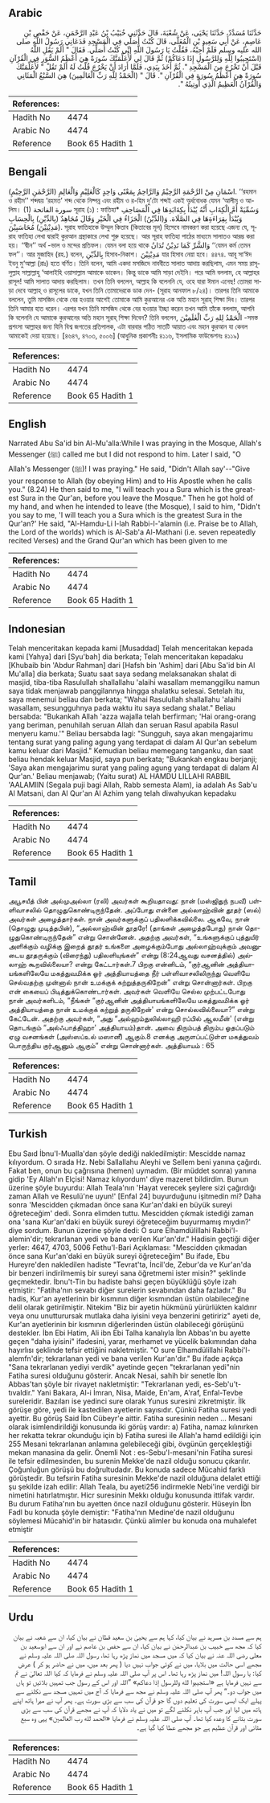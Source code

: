 ## Arabic


<div dir="rtl" lang="ar" style={{fontSize:'larger',backgroundColor:'#f8f9fa',padding:20}}>
حَدَّثَنَا مُسَدَّدٌ، حَدَّثَنَا يَحْيَى، عَنْ شُعْبَةَ، قَالَ حَدَّثَنِي خُبَيْبُ بْنُ عَبْدِ الرَّحْمَنِ، عَنْ حَفْصِ بْنِ عَاصِمٍ، عَنْ أَبِي سَعِيدِ بْنِ الْمُعَلَّى، قَالَ كُنْتُ أُصَلِّي فِي الْمَسْجِدِ فَدَعَانِي رَسُولُ اللَّهِ صلى الله عليه وسلم فَلَمْ أُجِبْهُ، فَقُلْتُ يَا رَسُولَ اللَّهِ إِنِّي كُنْتُ أُصَلِّي‏.‏ فَقَالَ ‏"‏ أَلَمْ يَقُلِ اللَّهُ ‏(‏اسْتَجِيبُوا لِلَّهِ وَلِلرَّسُولِ إِذَا دَعَاكُمْ‏)‏ ثُمَّ قَالَ لِي لأُعَلِّمَنَّكَ سُورَةً هِيَ أَعْظَمُ السُّوَرِ فِي الْقُرْآنِ قَبْلَ أَنْ تَخْرُجَ مِنَ الْمَسْجِدِ ‏"‏‏.‏ ثُمَّ أَخَذَ بِيَدِي، فَلَمَّا أَرَادَ أَنْ يَخْرُجَ قُلْتُ لَهُ أَلَمْ تَقُلْ ‏"‏ لأُعَلِّمَنَّكَ سُورَةً هِيَ أَعْظَمُ سُورَةٍ فِي الْقُرْآنِ ‏"‏‏.‏ قَالَ ‏"‏ ‏(‏الْحَمْدُ لِلَّهِ رَبِّ الْعَالَمِينَ‏)‏ هِيَ السَّبْعُ الْمَثَانِي وَالْقُرْآنُ الْعَظِيمُ الَّذِي أُوتِيتُهُ ‏"‏‏.‏
</div>
<div style={{backgroundColor:'#f8f9fa',padding:20, marginBottom: 10}}><table> <thead> <tr> <th>References:</th> <th></th> </tr> </thead> <tbody><tr><td>Hadith No</td><td>4474</td></tr><tr><td>Arabic No</td><td>4474</td></tr><tr><td>Reference</td><td>Book 65 Hadith 1</td></tr></tbody></table></div>

## Bengali


<div dir="ltr" lang="bn" style={{fontSize:'larger',backgroundColor:'#f8f9fa',padding:20}}>
(الرَّحْمٰنِ الرَّحِيْمِ) اسْمَانِ مِنْ الرَّحْمَةِ الرَّحِيْمُ وَالرَّاحِمُ بِمَعْنًى وَاحِدٍ كَالْعَلِيْمِ وَالْعَالِمِ. ‘‘রহমান ও রহীম’’ শব্দদ্বয় ‘রহমত’ শব্দ থেকে নিষ্পন্ন এবং রহীম ও র-হিম দু’টো শব্দই একই অর্ধবোধক যেমন ‘আলীম ও আ-লিম। (1) سورة الفاتحة সূরাহ (১) : ফাতিহা* وَسُمِّيَةْ أُمَّ الْكِةَابِ أَنَّهُ يُبْدَأُ بِكِةَابَةِهَا فِي الْمَصَاحِفِ وَيُبْدَأُ بِقِرَاءَةِهَا فِي الصَّلَاة. وَ(الدِّيْنُ) الْجَزَاءُ فِي الْخَيْرِ وَقَالَ مُجَاهِدٌ (بِالدِّيْنِ) بِالْحِسَابِ (مَدِيْنِيْنَ) مُحَاسَبِيْنَ. সূরাহ ফাতিহাকে উম্মুল কিতাব (কিতাবের মূল) হিসেবে নামকরণ করা হয়েছে এজন্য যে, সূরাহ ফাতিহা লেখা দ্বারাই কুরআন গ্রন্থাকারে লেখা শুরু হয়েছে। আর সূরাহ ফাতিহা পাঠের মাধ্যমে সালাতও আরম্ভ করা হয়। ‘‘দ্বীন’’ অর্থ -ভাল ও মন্দের প্রতিফল। যেমন বলা হয়ে থাকে وَالشَّرِّ كَمَا تَدِيْنُ تُدَانُ ‘‘যেমন কর্ম তেমন ফল’’। আর মুজাহিদ (রহ.) বলেন, بِالدِّيْنِ হিসাব-নিকাশ। مَدِيْنِيْنَ যার হিসাব নেয়া হবে। ৪৪৭৪. আবূ সা‘ঈদ ইবনু মু‘আল্লা (রাঃ) হতে বর্ণিত। তিনি বলেন, আমি একদা মসজিদে নাববীতে সালাত আদায় করছিলাম, এমন সময় রাসূলুল্লাহ সাল্লাল্লাহু ‘আলাইহি ওয়াসাল্লাম আমাকে ডাকেন। কিন্তু ডাকে আমি সাড়া দেইনি। পরে আমি বললাম, হে আল্লাহর রাসূল! আমি সালাত আদায় করছিলাম। তখন তিনি বললেন, আল্লাহ কি বলেননি যে, ওহে যারা ঈমান এনেছ! তোমরা সাড়া দেবে আল্লাহ্ ও রাসূলের ডাকে, যখন তিনি তোমাদেরকে ডাক দেন- (সূরাহ আনফাল ৮/২৪)। তারপর তিনি আমাকে বললেন, তুমি মাসজিদ থেকে বের হওয়ার আগেই তোমাকে আমি কুরআনের এক অতি মহান সূরাহ্ শিক্ষা দিব। তারপর তিনি আমার হাত ধরেন। এরপর যখন তিনি মাসজিদ থেকে বের হওয়ার ইচ্ছা করেন তখন আমি তাঁকে বললাম, আপনি কি বলেননি যে আমাকে কুরআনের অতি মহান সূরাহ্ শিক্ষা দিবেন? তিনি বললেন, الْحَمْدُ لِلهِ رَبِّ الْعٰلَمِيْنَ -সমস্ত প্রশংসা আল্লাহর জন্য যিনি বিশ্ব জগতের প্রতিপালক, এটা বারবার পঠিত সাতটি আয়াত এবং মহান কুরআন যা কেবল আমাকেই দেয়া হয়েছে। [৪৬৪৭, ৪৭০৩, ৫০০৬] (আধুনিক প্রকাশনীঃ ৪১১৬, ইসলামিক ফাউন্ডেশনঃ ৪১১৯)
</div>
<div style={{backgroundColor:'#f8f9fa',padding:20, marginBottom: 10}}><table> <thead> <tr> <th>References:</th> <th></th> </tr> </thead> <tbody><tr><td>Hadith No</td><td>4474</td></tr><tr><td>Arabic No</td><td>4474</td></tr><tr><td>Reference</td><td>Book 65 Hadith 1</td></tr></tbody></table></div>

## English


<div dir="ltr" lang="en" style={{fontSize:'larger',backgroundColor:'#f8f9fa',padding:20}}>
Narrated Abu Sa'id bin Al-Mu'alla:While I was praying in the Mosque, Allah's Messenger (ﷺ) called me but I did not respond to him. Later I said, "O Allah's Messenger (ﷺ)! I was praying." He said, "Didn't Allah say'--"Give your response to Allah (by obeying Him) and to His Apostle when he calls you." (8.24) He then said to me, "I will teach you a Sura which is the greatest Sura in the Qur'an, before you leave the Mosque." Then he got hold of my hand, and when he intended to leave (the Mosque), I said to him, "Didn't you say to me, 'I will teach you a Sura which is the greatest Sura in the Qur'an?' He said, "Al-Hamdu-Li l-lah Rabbi-l-'alamin (i.e. Praise be to Allah, the Lord of the worlds) which is Al-Sab'a Al-Mathani (i.e. seven repeatedly recited Verses) and the Grand Qur'an which has been given to me
</div>
<div style={{backgroundColor:'#f8f9fa',padding:20, marginBottom: 10}}><table> <thead> <tr> <th>References:</th> <th></th> </tr> </thead> <tbody><tr><td>Hadith No</td><td>4474</td></tr><tr><td>Arabic No</td><td>4474</td></tr><tr><td>Reference</td><td>Book 65 Hadith 1</td></tr></tbody></table></div>

## Indonesian


<div dir="ltr" lang="id" style={{fontSize:'larger',backgroundColor:'#f8f9fa',padding:20}}>
Telah menceritakan kepada kami [Musaddad] Telah menceritakan kepada kami [Yahya] dari [Syu'bah] dia berkata; Telah menceritakan kepadaku [Khubaib bin 'Abdur Rahman] dari [Hafsh bin 'Ashim] dari [Abu Sa'id bin Al Mu'alla] dia berkata; Suatu saat saya sedang melaksanakan shalat di masjid, tiba-tiba Rasulullah shallallahu 'alaihi wasallam memanggilku namun saya tidak menjawab panggilannya hingga shalatku selesai. Setelah itu, saya menemui beliau dan berkata; "Wahai Rasulullah shallallahu 'alaihi wasallam, sesungguhnya pada waktu itu saya sedang shalat." Beliau bersabda: "Bukankah Allah 'azza wajalla telah berfirman; 'Hai orang-orang yang beriman, penuhilah seruan Allah dan seruan Rasul apabila Rasul menyeru kamu.'" Beliau bersabda lagi: "Sungguh, saya akan mengajarimu tentang surat yang paling agung yang terdapat di dalam Al Qur'an sebelum kamu keluar dari Masjid." Kemudian beliau memegang tanganku, dan saat beliau hendak keluar Masjid, saya pun berkata; "Bukankah engkau berjanji; 'Saya akan mengajarimu surat yang paling agung yang terdapat di dalam Al Qur'an.' Beliau menjawab; (Yaitu surat) AL HAMDU LILLAHI RABBIL 'AALAMIIN (Segala puji bagi Allah, Rabb semesta Alam), ia adalah As Sab'u Al Matsani, dan Al Qur'an Al Azhim yang telah diwahyukan kepadaku
</div>
<div style={{backgroundColor:'#f8f9fa',padding:20, marginBottom: 10}}><table> <thead> <tr> <th>References:</th> <th></th> </tr> </thead> <tbody><tr><td>Hadith No</td><td>4474</td></tr><tr><td>Arabic No</td><td>4474</td></tr><tr><td>Reference</td><td>Book 65 Hadith 1</td></tr></tbody></table></div>

## Tamil


<div dir="ltr" lang="ta" style={{fontSize:'larger',backgroundColor:'#f8f9fa',padding:20}}>
அபூசயீத் பின் அல்முஅல்லா (ரலி) அவர்கள் கூறியதாவது: நான் (மஸ்ஜிதுந் நபவீ) பள்ளிவாசலில் தொழுதுகொண்டிருந்தேன். அப்போது என்னை அல்லாஹ்வின் தூதர் (ஸல்) அவர்கள் அழைத்தார்கள். நான் அவர்களுக்குப் பதிலளிக்கவில்லை. ஆகவே, நான் (தொழுது முடித்தபின்), “அல்லாஹ்வின் தூதரே! (தாங்கள் அழைத்தபோது) நான் தொழுதுகொண்டிருந்தேன்” என்று சொன்னேன். அதற்கு அவர்கள், “உங்களுக்குப் புத்துயிர் அளிக்கும் வழிக்கு இறைத் தூதர் உங்களை அழைக்கும்போது அல்லாஹ்வுக்கும் அவனுடைய தூதருக்கும் (விரைந்து) பதிலளியுங்கள்” என்று (8:24ஆவது வசனத்தில்) அல்லாஹ் கூறவில்லையா? என்று கேட்டார்கள்.7 பிறகு என்னிடம், “குர்ஆனின் அத்தியாயங்களிலேயே மகத்துவமிக்க ஓர் அத்தியாயத்தை நீர் பள்ளிவாசலிலிருந்து வெளியே செல்வதற்கு முன்னால் நான் உமக்குக் கற்றுத்தருகிறேன்” என்று சொன்னார்கள். பிறகு என் கையைப் பிடித்துக்கொண்டார்கள். அவர்கள் வெளியே செல்ல முற்பட்டபோது நான் அவர்களிடம், “நீங்கள் “குர்ஆனின் அத்தியாயங்களிலேயே மகத்துவமிக்க ஓர் அத்தியாயத்தை நான் உமக்குக் கற்றுத் தருகிறேன்' என்று சொல்லவில்லையா?” என்று கேட்டேன். அதற்கு அவர்கள், “அது “அல்ஹம்துலில்லாஹி ரப்பில் ஆலமீன்' (என்று தொடங்கும் “அல்ஃபாத்திஹா' அத்தியாயம்)தான். அவை திரும்பத் திரும்ப ஓதப்படும் ஏழு வசனங்கள் (அஸ்ஸப்உல் மஸானீ) ஆகும்.8 எனக்கு அருளப்பட்டுள்ள மகத்துவம் பொருந்திய குர்ஆனும் ஆகும்” என்று சொன்னார்கள். அத்தியாயம் : 65
</div>
<div style={{backgroundColor:'#f8f9fa',padding:20, marginBottom: 10}}><table> <thead> <tr> <th>References:</th> <th></th> </tr> </thead> <tbody><tr><td>Hadith No</td><td>4474</td></tr><tr><td>Arabic No</td><td>4474</td></tr><tr><td>Reference</td><td>Book 65 Hadith 1</td></tr></tbody></table></div>

## Turkish


<div dir="ltr" lang="tr" style={{fontSize:'larger',backgroundColor:'#f8f9fa',padding:20}}>
Ebu Saıd İbnu'l-Mualla'dan şöyle dediği nakledilmiştir: Mescidde namaz kılıyordum. O sırada Hz. Nebi Sallallahu Aleyhi ve Sellem beni yanına çağırdı. Fakat ben, onun bu çağrısına (hemen) uymadım. (Bir müddet sonra) yanına gidip 'Ey Allah'ın Elçisi! Namaz kılıyordum' diye mazeret bildirdim. Bunun üzerine şöyle buyurdu: Allah Teala'nın 'Hayat verecek şeylere sizi çağırdığı zaman Allah ve Resulü'ne uyun!' [EnfaI 24] buyurduğunu işitmedin mi? Daha sonra 'Mescidden çıkmadan önce sana Kur'an'daki en büyük sureyi öğreteceğim' dedi. Sonra elimden tuttu. Mescidden çıkmak istediği zaman ona 'sana Kur'an'daki en büyük sureyi öğreteceğim buyurmamış mıydın?' diye sordum. Bunun üzerine şöyle dedi: O sure Elhamdülillahi Rabbi'l-alemin'dir; tekrarlanan yedi ve bana verilen Kur'an'dır." Hadisin geçtiği diğer yerler: 4647, 4703, 5006 Fethu'l-Bari Açıklaması: "Mescidden çıkmadan önce sana Kur'an'daki en büyük sureyi öğreteceğim" Bu ifade, Ebu Hureyre'den nakledilen hadiste "Tevrat'ta, İncil'de, Zebur'da ve Kur'an'da bir benzeri indirilmemiş bir sureyi sana öğretmemi ister misin?" şeklinde geçmektedir. İbnu't-Tin bu hadiste bahsi geçen büyüklüğü şöyle izah etmiştir: "Fatiha'nın sevabı diğer surelerin sevabından daha fazladır." Bu hadis, Kur'an ayetIerinin bir kısmının diğer kısmından üstün olabileceğine delil olarak getirilmiştir. Nitekim "Biz bir ayetin hükmünü yürürlükten kaldırır veya onu unutturursak mutlaka daha iyisini veya benzerini getiririz" ayeti de, Kur'an ayetlerinin bir kısmının diğerlerinden üstün olabileceği görüşünü destekler. İbn Ebi Hatim, Ali ibn Ebi Talha kanalıyla İbn Abbas'ın bu ayette geçen "daha iyisini" ifadesini, yarar, merhamet ve yücelik bakımından daha hayırlısı şeklinde tefsir ettiğini nakletmiştir. "O sure Elhamdülillahi Rabbi'l-alemfn'dir; tekrarlanan yedi ve bana verilen Kur'an'dır." Bu ifade açıkça "Sana tekrarlanan yediyi verdik" ayetinde geçen "tekrarlanan yedi"nin Fatiha suresi olduğunu gösterir. Ancak Nesai, sahih bir senetle İbn Abbas'tan şöyle bir rivayet nakletmiştir: "Tekrarlanan yedi, es-Seb'u't-tıvaldir." Yani Bakara, Al-i İmran, Nisa, Maide, En'am, A'raf, Enfal-Tevbe sureleridir. Bazıları ise yedinci sure olarak Yunus suresini zikretmiştir. İlk görüşe göre, yedi ile kastedilen ayetlerin sayısıdır. Çünkü Fatiha suresi yedi ayettir. Bu görüş Said İbn Cübeyr'e aittir. Fatiha suresinin neden ... Mesani olarak isimlendirildiği konusunda iki görüş vardır: a) Fatiha, namaz kılınırken her rekatta tekrar okunduğu için b) Fatiha suresi ile Allah'a hamd edildiği için 255 Mesani tekrarlanan anlamına gelebileceği gibi, övgünün gerçekleştiği mekan manasina da gelir. Önemli Not : es-Sebu'l-mesani'nin Fatiha suresi ile tefsir edilmesinden, bu surenin Mekke'de nazil olduğu sonucu çıkarılır. Çoğunluğun görüşü bu doğrultudadır. Bu konuda sadece Mücahid farklı görüştedir. Bu tefsırin Fatiha suresinin Mekke'de nazil olduğuna delalet ettiği şu şekilde izah edilir: Allah Teala, bu ayeti256 indirmekle Nebi'ine verdiği bir nimetini hatırlatmıştır. Hicr suresinin Mekkı olduğu konusunda ittifak vardır. Bu durum Fatiha'nın bu ayetten önce nazil olduğunu gösterir. Hüseyin İbn Fadl bu konuda şöyle demiştir: "Fatiha'nın Medine'de nazil olduğunu söylemesi Mücahid'in bir hatasıdır. Çünkü alimler bu konuda ona muhalefet etmiştir
</div>
<div style={{backgroundColor:'#f8f9fa',padding:20, marginBottom: 10}}><table> <thead> <tr> <th>References:</th> <th></th> </tr> </thead> <tbody><tr><td>Hadith No</td><td>4474</td></tr><tr><td>Arabic No</td><td>4474</td></tr><tr><td>Reference</td><td>Book 65 Hadith 1</td></tr></tbody></table></div>

## Urdu


<div dir="rtl" lang="ur" style={{fontSize:'larger',backgroundColor:'#f8f9fa',padding:20}}>
ہم سے مسدد بن مسرہد نے بیان کیا، کہا ہم سے یحییٰ بن سعید قطان نے بیان کیا، ان سے شعبہ نے بیان کیا کہ مجھ سے خبیب بن عبدالرحمٰن نے بیان کیا، ان سے حفص بن عاصم نے اور ان سے ابوسعید بن معلی رضی اللہ عنہ نے بیان کیا کہ میں مسجد میں نماز پڑھ رہا تھا، رسول اللہ صلی اللہ علیہ وسلم نے مجھے اسی حالت میں بلایا، میں نے کوئی جواب نہیں دیا ( پھر بعد میں، میں نے حاضر ہو کر ) عرض کیا: یا رسول اللہ! میں نماز پڑھ رہا تھا۔ اس پر آپ صلی اللہ علیہ وسلم نے فرمایا کہ کیا اللہ تعالیٰ نے تم سے نہیں فرمایا ہے «استجيبوا لله وللرسول إذا دعاكم‏» ”اللہ اور اس کے رسول جب تمہیں بلائیں تو ہاں میں جواب دو۔“ پھر آپ صلی اللہ علیہ وسلم نے مجھ سے فرمایا کہ آج میں تمہیں مسجد سے نکلنے سے پہلے ایک ایسی سورت کی تعلیم دوں گا جو قرآن کی سب سے بڑی سورت ہے۔ پھر آپ نے میرا ہاتھ اپنے ہاتھ میں لیا اور جب آپ باہر نکلنے لگے تو میں نے یاد دلایا کہ آپ نے مجھے قرآن کی سب سے بڑی سورت بتانے کا وعدہ کیا تھا۔ آپ صلی اللہ علیہ وسلم نے فرمایا «الحمد لله رب العالمين‏» یہی وہ سبع مثانی اور قرآن عظیم ہے جو مجھے عطا کیا گیا ہے۔
</div>
<div style={{backgroundColor:'#f8f9fa',padding:20, marginBottom: 10}}><table> <thead> <tr> <th>References:</th> <th></th> </tr> </thead> <tbody><tr><td>Hadith No</td><td>4474</td></tr><tr><td>Arabic No</td><td>4474</td></tr><tr><td>Reference</td><td>Book 65 Hadith 1</td></tr></tbody></table></div>